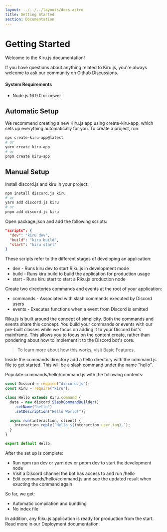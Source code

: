 ```yaml
---
layout: ../../../layouts/docs.astro
title: Getting Started
section: Documentation
---
```



# Getting Started

Welcome to the Kiru.js documentation!

If you have questions about anything related to Kiru.js, you're always welcome to ask our community on <Link to="https://github.com/vajitsu/kiru.js/discussions" newTab={true}>Github Discussions</Link>.

<H4 id="system-requirements">System Requirements</H4>

- <Link to="https://nodejs.org">Node.js 16.9.0</Link> or newer

<H2 id="automatic-setup">Automatic Setup</H2>

We recommend creating a new Kiru.js app using <IC>create-kiru-app</IC>, which sets up everything automatically for you. To create a project, run:

```bash
npx create-kiru-app@latest
# or
yarn create kiru-app
# or
pnpm create kiru-app
```

<H2 id="manual-setup">Manual Setup</H2>

Install <IC>discord.js</IC> and <IC>kiru</IC> in your project:

```bash
npm install discord.js kiru
# or
yarn add discord.js kiru
# or
pnpm add discord.js kiru
```

Open <IC>package.json</IC> and add the following <IC>scripts</IC>:

```json
"scripts": {
  "dev": "kiru dev",
  "build": "kiru build",
  "start": "kiru start"
}
```

These scripts refer to the different stages of developing an application:

- <IC>dev</IC> - Runs <IC>kiru dev</IC> to start Riku.js in development mode
- <IC>build</IC> - Runs <IC>kiru build</IC> to build the application for production
  usage
- <IC>start</IC> - Runs <IC>kiru start</IC> to start a Riku.js production node

Create two directories <IC>commands</IC> and <IC>events</IC> at the root of your application:

- <IC>commands</IC> - Associated with slash commands executed by Discord users
- <IC>events</IC> - Executes functions when a event from Discord is emitted

Riku.js is built around the concept of simplicity. Both the <IC>commands</IC> and <IC>events</IC> share this concept. You build your commands or events with our pre-built classes while we focus on adding it to your Discord bot's mainframe. This allows you to focus on the content create, rather than pondering about how to implement it to the Discord bot's core.

> To learn more about how this works, visit <Link to="/docs/basic-features#fundamentals"><IC>Basic Features</IC></Link>.

Inside the <IC>commands</IC> directory add a <IC>hello</IC> directory with the <IC>command.js</IC> file to get started. This will be a slash command under the name "hello".

Populate <IC>commands/hello/command.js</IC> with the following contents:

```js
const Discord = require("discord.js");
const Kiru = require("kiru");

class Hello extends Kiru.command {
  data = new discord.SlashCommandBuilder()
    .setName("hello")
    .setDescription("Hello World!");

  async run(interaction, client) {
    interaction.reply(`Hello ${interaction.user.tag}.`);
  }
}

export default Hello;
```

After the set up is complete:

- Run <IC>npm run dev</IC> or <IC>yarn dev</IC> or <IC>pnpm dev</IC> to start the development node
- Visit a Discord channel the bot has access to and run <IC>/hello</IC>
- Edit <IC>commands/hello/command.js</IC> and see the updated result when exucting the command again

So far, we get:

- Automatic compilation and bundling
- No index file

In addition, any Riku.js application is ready for production from the start. Read more in our <Link to="/docs/deployment">Deployment documentation</Link>.
